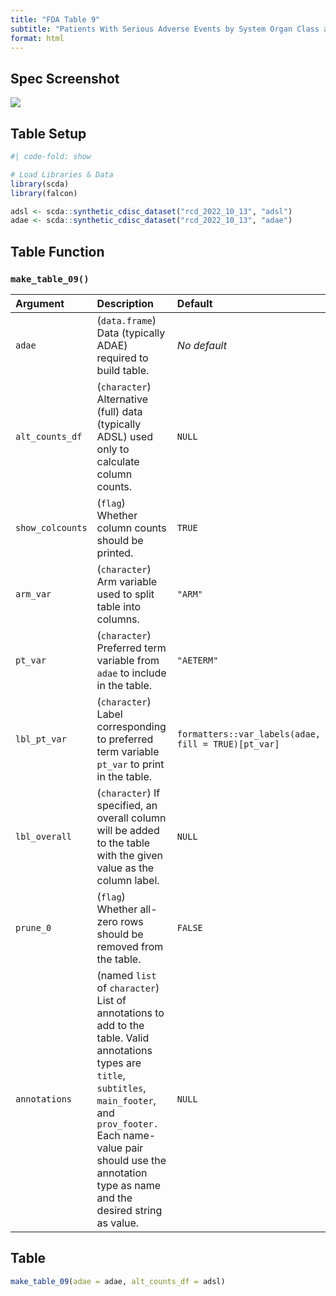 ```yaml
---
title: "FDA Table 9"
subtitle: "Patients With Serious Adverse Events by System Organ Class and Preferred Term, Safety Population, Pooled Analyses"
format: html
--- 
```


::: panel-tabset
## Spec Screenshot

![](images/table_09.png){fig-align="center"}

## Table Setup

```r
#| code-fold: show

# Load Libraries & Data
library(scda)
library(falcon)

adsl <- scda::synthetic_cdisc_dataset("rcd_2022_10_13", "adsl")
adae <- scda::synthetic_cdisc_dataset("rcd_2022_10_13", "adae")
```

## Table Function

### `make_table_09()`

| Argument         | Description                                                                                  | Default      |
|:-----------------|:---------------------------------------------------------------------------------------------|:-------------|
| `adae`           | (`data.frame`) Data (typically ADAE) required to build table.                                | _No default_ |
| `alt_counts_df`  | (`character`) Alternative (full) data (typically ADSL) used only to calculate column counts. | `NULL`       |
| `show_colcounts` | (`flag`) Whether column counts should be printed.                                            | `TRUE`       |
| `arm_var`        | (`character`) Arm variable used to split table into columns.                                 | `"ARM"`      |
| `pt_var`         | (`character`) Preferred term variable from `adae` to include in the table.                   | `"AETERM"`   |
| `lbl_pt_var`     | (`character`) Label corresponding to preferred term variable `pt_var` to print in the table. | `formatters::var_labels(adae, fill = TRUE)[pt_var]` |
| `lbl_overall`    | (`character`) If specified, an overall column will be added to the table with the given value as the column label. | `NULL` |
| `prune_0`        | (`flag`) Whether all-zero rows should be removed from the table. | `FALSE` |
| `annotations`    | (named `list` of `character`) List of annotations to add to the table. Valid annotations types are `title`, `subtitles`, `main_footer`, and `prov_footer.` Each name-value pair should use the annotation type as name and the desired string as value. | `NULL` |
    
## Table

```r
make_table_09(adae = adae, alt_counts_df = adsl)
```

:::
